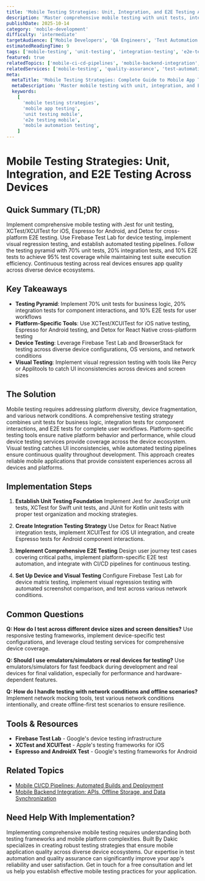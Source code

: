 ```yaml
---
title: 'Mobile Testing Strategies: Unit, Integration, and E2E Testing Across Devices'
description: 'Master comprehensive mobile testing with unit tests, integration tests, E2E testing, device testing, and automated quality assurance for mobile applications.'
publishDate: 2025-10-14
category: 'mobile-development'
difficulty: 'intermediate'
targetAudience: ['Mobile Developers', 'QA Engineers', 'Test Automation Engineers']
estimatedReadingTime: 9
tags: ['mobile-testing', 'unit-testing', 'integration-testing', 'e2e-testing', 'device-testing', 'automation']
featured: true
relatedTopics: ['mobile-ci-cd-pipelines', 'mobile-backend-integration', 'react-native-development-best-practices']
relatedServices: ['mobile-testing', 'quality-assurance', 'test-automation']
meta:
  metaTitle: 'Mobile Testing Strategies: Complete Guide to Mobile App Testing'
  metaDescription: 'Master mobile testing with unit, integration, and E2E testing across devices. Learn automated testing strategies for mobile applications.'
  keywords:
    [
      'mobile testing strategies',
      'mobile app testing',
      'unit testing mobile',
      'e2e testing mobile',
      'mobile automation testing',
    ]
---
```


# Mobile Testing Strategies: Unit, Integration, and E2E Testing Across Devices

## Quick Summary (TL;DR)

Implement comprehensive mobile testing with Jest for unit testing, XCTest/XCUITest for iOS, Espresso for Android, and Detox for cross-platform E2E testing. Use Firebase Test Lab for device testing, implement visual regression testing, and establish automated testing pipelines. Follow the testing pyramid with 70% unit tests, 20% integration tests, and 10% E2E tests to achieve 95% test coverage while maintaining test suite execution efficiency. Continuous testing across real devices ensures app quality across diverse device ecosystems.

## Key Takeaways

- **Testing Pyramid**: Implement 70% unit tests for business logic, 20% integration tests for component interactions, and 10% E2E tests for user workflows
- **Platform-Specific Tools**: Use XCTest/XCUITest for iOS native testing, Espresso for Android testing, and Detox for React Native cross-platform testing
- **Device Testing**: Leverage Firebase Test Lab and BrowserStack for testing across diverse device configurations, OS versions, and network conditions
- **Visual Testing**: Implement visual regression testing with tools like Percy or Applitools to catch UI inconsistencies across devices and screen sizes

## The Solution

Mobile testing requires addressing platform diversity, device fragmentation, and various network conditions. A comprehensive testing strategy combines unit tests for business logic, integration tests for component interactions, and E2E tests for complete user workflows. Platform-specific testing tools ensure native platform behavior and performance, while cloud device testing services provide coverage across the device ecosystem. Visual testing catches UI inconsistencies, while automated testing pipelines ensure continuous quality throughout development. This approach creates reliable mobile applications that provide consistent experiences across all devices and platforms.

## Implementation Steps

1. **Establish Unit Testing Foundation**
   Implement Jest for JavaScript unit tests, XCTest for Swift unit tests, and JUnit for Kotlin unit tests with proper test organization and mocking strategies.

2. **Create Integration Testing Strategy**
   Use Detox for React Native integration tests, implement XCUITest for iOS UI integration, and create Espresso tests for Android component interactions.

3. **Implement Comprehensive E2E Testing**
   Design user journey test cases covering critical paths, implement platform-specific E2E test automation, and integrate with CI/CD pipelines for continuous testing.

4. **Set Up Device and Visual Testing**
   Configure Firebase Test Lab for device matrix testing, implement visual regression testing with automated screenshot comparison, and test across various network conditions.

## Common Questions

**Q: How do I test across different device sizes and screen densities?**
Use responsive testing frameworks, implement device-specific test configurations, and leverage cloud testing services for comprehensive device coverage.

**Q: Should I use emulators/simulators or real devices for testing?**
Use emulators/simulators for fast feedback during development and real devices for final validation, especially for performance and hardware-dependent features.

**Q: How do I handle testing with network conditions and offline scenarios?**
Implement network mocking tools, test various network conditions intentionally, and create offline-first test scenarios to ensure resilience.

## Tools & Resources

- **Firebase Test Lab** - Google's device testing infrastructure
- **XCTest and XCUITest** - Apple's testing frameworks for iOS
- **Espresso and AndroidX Test** - Google's testing frameworks for Android

## Related Topics

- [Mobile CI/CD Pipelines: Automated Builds and Deployment](/topics/mobile-ci-cd-pipelines)
- [Mobile Backend Integration: APIs, Offline Storage, and Data Synchronization](/topics/mobile-backend-integration)

## Need Help With Implementation?

Implementing comprehensive mobile testing requires understanding both testing frameworks and mobile platform complexities. Built By Dakic specializes in creating robust testing strategies that ensure mobile application quality across diverse device ecosystems. Our expertise in test automation and quality assurance can significantly improve your app's reliability and user satisfaction. Get in touch for a free consultation and let us help you establish effective mobile testing practices for your application.

